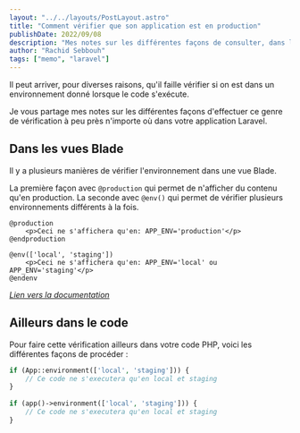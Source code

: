 ```yaml
---
layout: "../../layouts/PostLayout.astro"
title: "Comment vérifier que son application est en production"
publishDate: 2022/09/08
description: "Mes notes sur les différentes façons de consulter, dans le code, l'environnement où s'exécute votre application Laravel."
author: "Rachid Sebbouh"
tags: ["memo", "laravel"]
---
```

Il peut arriver, pour diverses raisons, qu'il faille vérifier si on est dans un environnement donné lorsque le code s'exécute.

Je vous partage mes notes sur les différentes façons d'effectuer ce genre de vérification à peu près n'importe où dans votre application Laravel.

## Dans les vues Blade

Il y a plusieurs manières de vérifier l'environnement dans une vue Blade.

La première façon avec `@production` qui permet de n'afficher du contenu qu'en production.
La seconde avec `@env()` qui permet de vérifier plusieurs environnements différents à la fois.

```blade
@production
    <p>Ceci ne s'affichera qu'en: APP_ENV='production'</p>
@endproduction
```

```blade
@env(['local', 'staging'])
    <p>Ceci ne s'affichera qu'en: APP_ENV='local' ou APP_ENV='staging'</p>
@endenv
```

_[Lien vers la documentation](https://laravel.com/docs/9.x/blade#environment-directives)_

## Ailleurs dans le code

Pour faire cette vérification ailleurs dans votre code PHP, voici les différentes façons de procéder :

```php
if (App::environment(['local', 'staging'])) {
    // Ce code ne s'executera qu'en local et staging
}
 
if (app()->environment(['local', 'staging'])) {
    // Ce code ne s'executera qu'en local et staging
}
```
